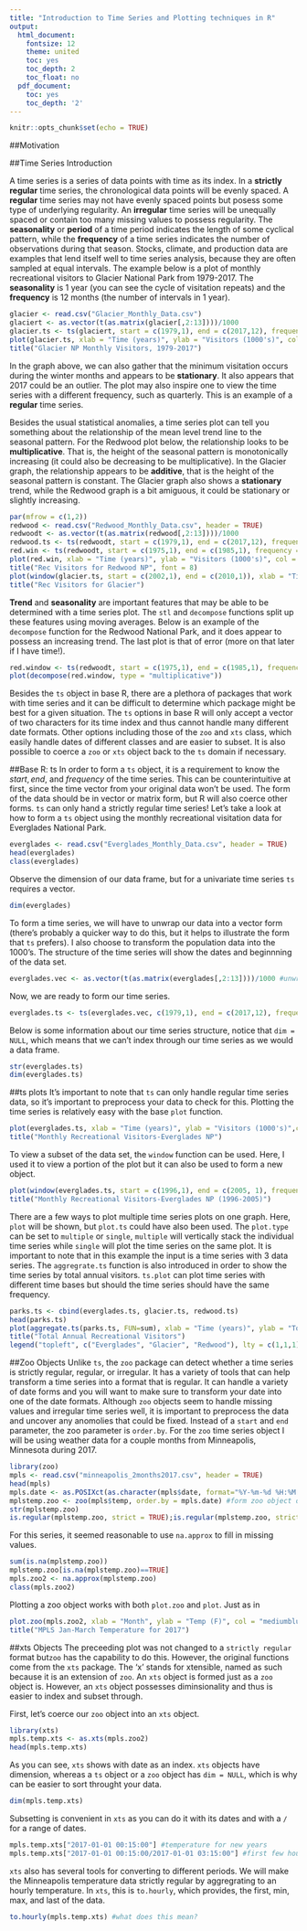---
title: "Introduction to Time Series and Plotting techniques in R"
output:
  html_document:
    fontsize: 12
    theme: united
    toc: yes
    toc_depth: 2
    toc_float: no
  pdf_document:
    toc: yes
    toc_depth: '2'
---

```{r setup, include=FALSE}
knitr::opts_chunk$set(echo = TRUE)
```

##Motivation

##Time Series Introduction

A time series is a series of data points with time as its index.  In a **strictly regular** time series, the chronological data points will be evenly spaced. A **regular** time series may not have evenly spaced points but posess some type of underlying regularity.  An **irregular** time series will be unequally spaced or contain too many missing values to possess regularity.  The **seasonality** or **period** of a time period indicates the length of some cyclical pattern, while the **frequency** of a time series indicates the number of observations during that season.  Stocks, climate, and production data are examples that lend itself well to time series analysis, because they are often sampled at equal intervals.  The example below is a plot of monthly recreational visitors to Glacier National Park from 1979-2017.  The **seasonality** is 1 year (you can see the cycle of visitation repeats) and the **frequency** is 12 months (the number of intervals in 1 year).

```{r echo=FALSE}
glacier <- read.csv("Glacier_Monthly_Data.csv")
glaciert <- as.vector(t(as.matrix(glacier[,2:13])))/1000
glacier.ts <- ts(glaciert, start = c(1979,1), end = c(2017,12), frequency = 12)
plot(glacier.ts, xlab = "Time (years)", ylab = "Visitors (1000's)", col = "purple")
title("Glacier NP Monthly Visitors, 1979-2017")
```

In the graph above, we can also gather that the minimum visitation occurs during the winter months and appears to be **stationary**.  It also appears that 2017 could be an outlier. The plot may also inspire one to view the time series with a different frequency, such as quarterly.  This is an example of a **regular** time series.

Besides the usual statistical anomalies, a time series plot can tell you something about the relationship of the mean level trend line to the seasonal pattern.  For the Redwood plot below, the relationship looks to be **multiplicative**. That is, the height of the seasonal pattern is monotonically increasing (it could also be decreasing to be multiplicative).  In the Glacier graph, the relationship appears to be **additive**, that is the height of the seasonal pattern is constant.  The Glacier graph also shows a **stationary** trend, while the Redwood graph is a bit amiguous, it could be stationary or slightly increasing. 



```{r echo = FALSE}
par(mfrow = c(1,2))
redwood <- read.csv("Redwood_Monthly_Data.csv", header = TRUE)
redwoodt <- as.vector(t(as.matrix(redwood[,2:13])))/1000
redwood.ts <- ts(redwoodt, start = c(1979,1), end = c(2017,12), frequency = 12)
red.win <- ts(redwoodt, start = c(1975,1), end = c(1985,1), frequency = 12)
plot(red.win, xlab = "Time (years)", ylab = "Visitors (1000's)", col = "coral3", lwd = 1.5)
title("Rec Visitors for Redwood NP", font = 8)
plot(window(glacier.ts, start = c(2002,1), end = c(2010,1)), xlab = "Time (years)", ylab = "Visitors (1000's)", col = "purple", lwd = 1.5)
title("Rec Visitors for Glacier")
```
 
 **Trend** and **seasonality** are important features that may be able to be determined with a time series plot. The `stl` and `decompose` functions split up these features using moving averages.  Below is an example of the `decompose` function for the Redwood National Park, and it does appear to possess an increasing trend.  The last plot is that of error (more on that later if I have time!).
 
```{r decompose}
red.window <- ts(redwoodt, start = c(1975,1), end = c(1985,1), frequency = 12)
plot(decompose(red.window, type = "multiplicative"))
```

Besides the `ts` object in base R, there are a plethora of packages that work with time series and it can be difficult to determine which package might be best for a given situation. The `ts` options in base R will only accept a vector of two characters for its time index and thus cannot handle many different date formats. Other options including those of the `zoo` and `xts` class, which easily handle dates of different classes and are easier to subset.  It is also possible to coerce a `zoo` or `xts` object back to the `ts` domain if necessary.  

##Base R: ts
In order to form a `ts` object, it is a requirement to know the $start, end$, and $frequency$ of the time series.  This can be counterintuitive at first, since the time vector from your original data won't be used.  The form of the data should be in vector or matrix form, but R will also coerce other forms.  `ts` can only hand a strictly regular time series!  Let's take a look at how to form a `ts` object using the monthly recreational visitation data for Everglades National Park.

```{r Everglades}
everglades <- read.csv("Everglades_Monthly_Data.csv", header = TRUE)
head(everglades)
class(everglades)
```

Observe the dimension of our data frame, but for a univariate time series `ts` requires a vector.
```{r}
dim(everglades)
```

To form a time series, we will have to unwrap our data into a vector form (there's probably a quicker way to do this, but it helps to illustrate the form that `ts` prefers).  I also choose to transform the population data into the 1000's.  The structure of the time series will show the dates and beginnning of the data set.  
```{r}
everglades.vec <- as.vector(t(as.matrix(everglades[,2:13])))/1000 #unwrap
```

Now, we are ready to form our time series.
```{r collapse=TRUE}
everglades.ts <- ts(everglades.vec, c(1979,1), end = c(2017,12), frequency = 12) 
```

Below is some information about our time series structure, notice that `dim = NULL`, which means that we can't index through our time series as we would a data frame.
```{r}
str(everglades.ts)
dim(everglades.ts)
```

##ts plots
It's important to note that `ts` can only handle regular time series data, so it's important to preprocess your data to check for this.  Plotting the time series is relatively easy with the base `plot` function.
```{r ts_everglades}
plot(everglades.ts, xlab = "Time (years)", ylab = "Visitors (1000's)",col = "coral3", lwd = 1.5)
title("Monthly Recreational Visitors-Everglades NP")
```

To view a subset of the data set, the `window` function  can be used.  Here, I used it to view a portion of the plot but it can also be used to form a new object. 
```{r ts_window}
plot(window(everglades.ts, start = c(1996,1), end = c(2005, 1), frequency = 12), ylab = "Visitors (1000's)", xlab = "Time (years)",col = "coral3", lwd = 2)
title("Monthly Recreational Visitors-Everglades NP (1996-2005)")
```

There are a few ways to plot multiple time series plots on one graph.  Here, `plot` will be shown, but `plot.ts` could have also been used.  The `plot.type` can be set to `multiple` or `single`, `multiple` will vertically stack the individual time series while `single` will plot the time series on the same plot.   It is important to note that in this example the input is a time series with 3 data series.  The `aggregrate.ts` function is also introduced in order to show the time series by total annual visitors.  `ts.plot` can plot time series with different time bases but should the time series should have the same frequency.  

```{r ts.plot}
parks.ts <- cbind(everglades.ts, glacier.ts, redwood.ts)
head(parks.ts)
plot(aggregate.ts(parks.ts, FUN=sum), xlab = "Time (years)", ylab = "Total Yearly Visitors (1000's)", plot.type = "single", col = c(1:3), lwd = 2)
title("Total Annual Recreational Visitors")
legend("topleft", c("Everglades", "Glacier", "Redwood"), lty = c(1,1,1), col = c(1:3), lwd = 2)
```




##Zoo Objects
Unlike `ts`, the `zoo` package can detect whether a time series is strictly regular, regular, or irregular.  It has a variety of tools that can help transform a time series into a format that is regular. It can handle a variety of date forms and you will want to make sure to transform your date into one of the date formats. Although `zoo` objects seem to handle missing values and irregular time series well, it is important to preprocess the data and uncover any anomolies that could be fixed. Instead of a `start` and `end` parameter, the zoo parameter is `order.by`. For the `zoo` time series object I will be using weather data for a couple months from Minneapolis, Minnesota during 2017. 
```{r collapse = TRUE}
library(zoo)
mpls <- read.csv("minneapolis_2months2017.csv", header = TRUE)
head(mpls)
mpls.date <- as.POSIXct(as.character(mpls$date, format="%Y-%m-%d %H:%M:%S")) #form date object
mplstemp.zoo <- zoo(mpls$temp, order.by = mpls.date) #form zoo object of time/temp data
str(mplstemp.zoo)
is.regular(mplstemp.zoo, strict = TRUE);is.regular(mplstemp.zoo, strict = FALSE)
```
For this series, it seemed reasonable to use `na.approx` to fill in missing values.
```{r collapse = TRUE}
sum(is.na(mplstemp.zoo))
mplstemp.zoo[is.na(mplstemp.zoo)==TRUE]
mpls.zoo2 <- na.approx(mplstemp.zoo)
class(mpls.zoo2)
```

Plotting a zoo object works with both `plot.zoo` and `plot`.  Just as in   
```{r zoo_plot}
plot.zoo(mpls.zoo2, xlab = "Month", ylab = "Temp (F)", col = "mediumblue", lwd = 2) 
title("MPLS Jan-March Temperature for 2017")
```

##xts Objects
The preceeding plot was not changed to a `strictly regular` format but`zoo` has the capability to do this.  However, the original functions come from the `xts` package.  The 'x' stands for xtensible, named as such because it is an extension of `zoo`. An `xts` object is formed just as a `zoo` object is.  However, an `xts` object possesses diminsionality and thus is easier to index and subset through.  

First, let's coerce our `zoo` object into an `xts` object.
```{r coercion}
library(xts)
mpls.temp.xts <- as.xts(mpls.zoo2)
head(mpls.temp.xts)
```

As you can see, `xts` shows with date as an index. `xts` objects have dimension, whereas a `ts` object or a `zoo` object has `dim = NULL`, which is why can be easier to sort throught your data.
```{r dim}
dim(mpls.temp.xts)
```

Subsetting is convenient in `xts` as you can do it with its dates and with a `/` for a range of dates.  
```{r xts_indexing}
mpls.temp.xts["2017-01-01 00:15:00"] #temperature for new years
mpls.temp.xts["2017-01-01 00:15:00/2017-01-01 03:15:00"] #first few hours of new years
```

`xts` also has several tools for converting to different periods.  We will make the Minneapolis temperature data strictly regular by aggregrating to an hourly temperature.  In `xts`, this is `to.hourly`, which provides, the first, min, max, and last of the data.  
```{r xts_regular}
to.hourly(mpls.temp.xts) #what does this mean?
```
